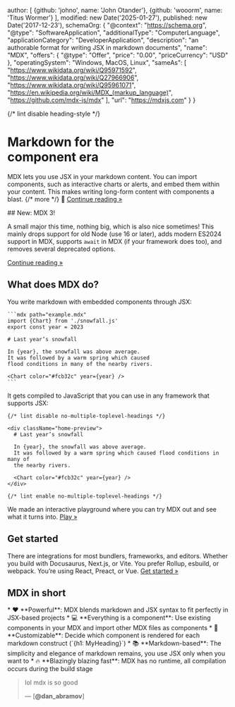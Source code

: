 
  author: [
    {github: 'johno', name: 'John Otander'},
    {github: 'wooorm', name: 'Titus Wormer'}
  ],
  modified: new Date('2025-01-27'),
  published: new Date('2017-12-23'),
  schemaOrg: {
    "@context": "https://schema.org",
    "@type": "SoftwareApplication",
    "additionalType": "ComputerLanguage",
    "applicationCategory": "DeveloperApplication",
    "description": "an authorable format for writing JSX in markdown documents",
    "name": "MDX",
    "offers": {
      "@type": "Offer",
      "price": "0.00",
      "priceCurrency": "USD"
    },
    "operatingSystem": "Windows, MacOS, Linux",
    "sameAs": [
      "https://www.wikidata.org/wiki/Q95971592",
      "https://www.wikidata.org/wiki/Q27966906",
      "https://www.wikidata.org/wiki/Q95961071",
      "https://en.wikipedia.org/wiki/MDX_(markup_language)",
      "https://github.com/mdx-js/mdx"
    ],
    "url": "https://mdxjs.com"
  }
}

{/* lint disable heading-style */}

Markdown for the\
**component era**
=================

MDX lets you use JSX in your markdown content.
You can import components, such as interactive charts or alerts, and embed them
within your content.
This makes writing long-form content with components a blast. {/* more */}
🚀
[Continue reading »][what]

<div className="card big">
  ## New: MDX 3!

  A small major this time, nothing big, which is also nice sometimes!
  This mainly drops support for old Node (use 16 or later), adds modern ES2024
  support in MDX, supports `await` in MDX (if your framework does too), and
  removes several deprecated options.

  [Continue reading »][v3]
</div>

## What does MDX do?

<div className="big-columns">
  <div>
    You write markdown with embedded components through JSX:

    ```mdx path="example.mdx"
    import {Chart} from './snowfall.js'
    export const year = 2023

    # Last year’s snowfall

    In {year}, the snowfall was above average.
    It was followed by a warm spring which caused
    flood conditions in many of the nearby rivers.

    <Chart color="#fcb32c" year={year} />
    ```
  </div>

  <div>
    It gets compiled to JavaScript that you can use in any framework that
    supports JSX:

    {/* lint disable no-multiple-toplevel-headings */}

    <div className="home-preview">
      # Last year’s snowfall

      In {year}, the snowfall was above average.
      It was followed by a warm spring which caused flood conditions in many of
      the nearby rivers.

      <Chart color="#fcb32c" year={year} />
    </div>

    {/* lint enable no-multiple-toplevel-headings */}
  </div>
</div>

We made an interactive playground where you can try MDX out and see what it
turns into.
[Play »][playground]

## Get started

There are integrations for most bundlers, frameworks, and editors.
Whether you build with Docusaurus, Next.js, or Vite.
You prefer Rollup, esbuild, or webpack.
You’re using React, Preact, or Vue.
[Get started »][getting-started]

## MDX in short

<div className="emoji-list">
  * ❤️ **Powerful**: MDX blends markdown and JSX syntax to fit perfectly in
    JSX-based projects
  * 💻 **Everything is a component**: Use existing components in your
    MDX and import other MDX files as components
  * 🔧 **Customizable**: Decide which component is rendered for each markdown
    construct (`{h1: MyHeading}`)
  * 📚 **Markdown-based**: The simplicity and elegance of markdown remains,
    you use JSX only when you want to
  * 🔥 **Blazingly blazing fast**: MDX has no runtime, all compilation occurs
    during the build stage
</div>

> lol mdx is so good
>
> — [**@dan\_abramov**]

[getting-started]: /docs/getting-started/

[playground]: /playground/

[v3]: /blog/v3/

[what]: /docs/what-is-mdx/
